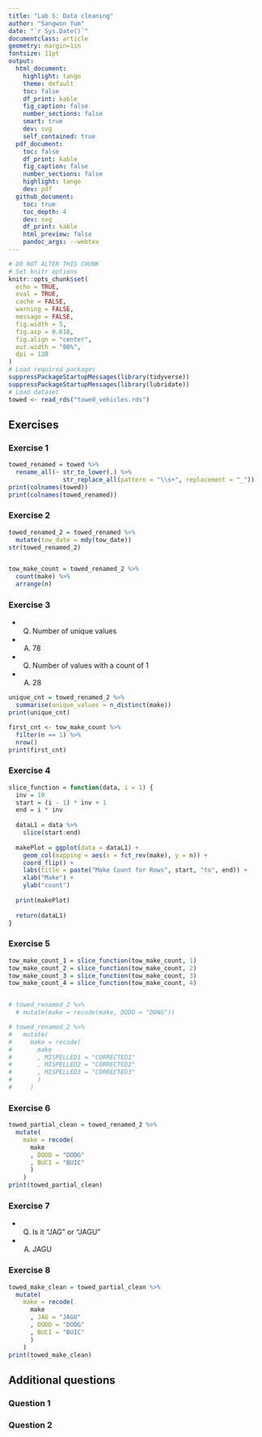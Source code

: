 ```yaml
---
title: "Lab 5: Data cleaning"
author: "Sangwon Yum"
date: "`r Sys.Date()`"
documentclass: article
geometry: margin=1in
fontsize: 11pt
output:
  html_document:
    highlight: tango
    theme: default
    toc: false
    df_print: kable
    fig_caption: false
    number_sections: false
    smart: true
    dev: svg
    self_contained: true
  pdf_document:
    toc: false
    df_print: kable
    fig_caption: false
    number_sections: false
    highlight: tango
    dev: pdf
  github_document:
    toc: true
    toc_depth: 4
    dev: svg
    df_print: kable
    html_preview: false
    pandoc_args: --webtex
---
```


```r
# DO NOT ALTER THIS CHUNK
# Set knitr options
knitr::opts_chunk$set(
  echo = TRUE,
  eval = TRUE,
  cache = FALSE,
  warning = FALSE,
  message = FALSE,
  fig.width = 5,
  fig.asp = 0.618,
  fig.align = "center",
  out.width = "80%",
  dpi = 120
)
# Load required packages
suppressPackageStartupMessages(library(tidyverse))
suppressPackageStartupMessages(library(lubridate))
# Load dataset
towed <- read_rds("towed_vehicles.rds")
```


## Exercises
### Exercise 1
```r
towed_renamed = towed %>% 
  rename_all(~ str_to_lower(.) %>%
               str_replace_all(pattern = "\\s+", replacement = "_"))
print(colnames(towed))
print(colnames(towed_renamed))
```



### Exercise 2
```r
towed_renamed_2 = towed_renamed %>% 
  mutate(tow_date = mdy(tow_date))
str(towed_renamed_2)


tow_make_count = towed_renamed_2 %>%
  count(make) %>%
  arrange(n)
```

### Exercise 3
- Q) Number of unique values
- A) 78

- Q) Number of values with a count of 1
- A) 28
```r
unique_cnt = towed_renamed_2 %>%
  summarise(unique_values = n_distinct(make))
print(unique_cnt)

first_cnt <- tow_make_count %>%
  filter(n == 1) %>%
  nrow()
print(first_cnt)
```


### Exercise 4
```r
slice_function = function(data, i = 1) {
  inv = 10
  start = (i - 1) * inv + 1
  end = i * inv
  
  dataL1 = data %>%
    slice(start:end)
  
  makePlot = ggplot(data = dataL1) +
    geom_col(mapping = aes(x = fct_rev(make), y = n)) +
    coord_flip() +
    labs(title = paste("Make Count for Rows", start, "to", end)) +
    xlab("Make") +
    ylab("count")
    
  print(makePlot)
  
  return(dataL1)
}
```



### Exercise 5

```r
tow_make_count_1 = slice_function(tow_make_count, 1)
tow_make_count_2 = slice_function(tow_make_count, 2)
tow_make_count_3 = slice_function(tow_make_count, 3)
tow_make_count_4 = slice_function(tow_make_count, 4)


# towed_renamed_2 %>% 
  # mutate(make = recode(make, DODD = "DONG"))

# towed_renamed_2 %>% 
#   mutate(
#     make = recode(
#       make
#       , MISPELLED1 = "CORRECTED1"
#       , MISPELLED2 = "CORRECTED2"
#       , MISPELLED3 = "CORRECTED3"
#       )
#     )
```


### Exercise 6
```r
towed_partial_clean = towed_renamed_2 %>% 
  mutate(
    make = recode(
      make
      , DODD = "DODG"
      , BUCI = "BUIC"
      )
    )
print(towed_partial_clean)
```



### Exercise 7
- Q) Is it "JAG" or "JAGU"
- A) JAGU

### Exercise 8
```r
towed_make_clean = towed_partial_clean %>% 
  mutate(
    make = recode(
      make
      , JAG = "JAGU"
      , DODD = "DODG"
      , BUCI = "BUIC"
      )
    )
print(towed_make_clean)
```

## Additional questions
### Question 1
### Question 2